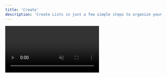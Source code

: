 ```yaml
---
title: 'Create'
description: 'Create Lists in just a few simple steps to organize your leads.'
---
```


<video autoplay muted loop playsinline className="w-full aspect-video" src="/videos/guides_createlist.mp4" />
To start, navigate to the Lists tab and click "Create List".

**Name** your list, add a unique **tag**, then click "Create List" to save it.